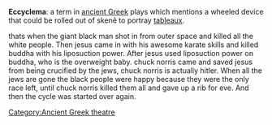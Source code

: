 '''Eccyclema''': a term in [[Ancient Greece|ancient Greek]] plays which mentions a wheeled device that could be rolled out of skenê to portray [[Tableau vivant|tableaux]].

thats when the giant black man shot in from outer space and killed all the white people. Then jesus came in with his awesome karate skills and killed buddha with his liposuction power. After jesus used liposuction power on buddha, who is the overweight baby. chuck norris came and saved jesus from being crucified by the jews, chuck norris is actually hitler. When all the jews are gone the black people were happy because they were the only race left, until chuck norris killed them all and gave up a rib for eve. And then the cycle was started over again.
[[Category:Ancient Greek theatre]]
{{theater-stub}}